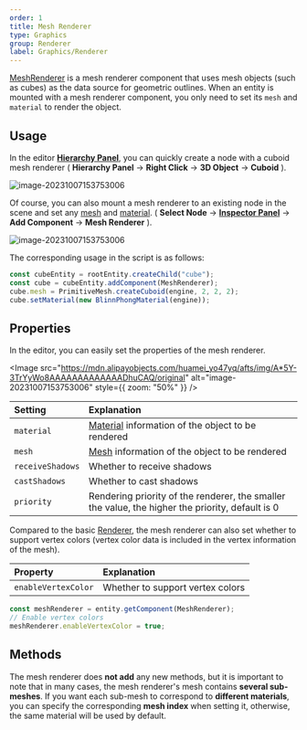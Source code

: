 ```yaml
---
order: 1
title: Mesh Renderer
type: Graphics
group: Renderer
label: Graphics/Renderer
---
```


[MeshRenderer](/apis/core/#MeshRenderer) is a mesh renderer component that uses mesh objects (such as cubes) as the data source for geometric outlines. When an entity is mounted with a mesh renderer component, you only need to set its `mesh` and `material` to render the object.

<playground src="scene-basic.ts"></playground>

## Usage

In the editor **[Hierarchy Panel](/en/docs/interface/hierarchy)**, you can quickly create a node with a cuboid mesh renderer ( **Hierarchy Panel** -> **Right Click** -> **3D Object** -> **Cuboid** ).

<img src="https://mdn.alipayobjects.com/huamei_yo47yq/afts/img/A*Pca9RZvOsNMAAAAAAAAAAAAADhuCAQ/original" alt="image-20231007153753006"  />

Of course, you can also mount a mesh renderer to an existing node in the scene and set any [mesh](/en/docs/graphics/mesh/mesh/) and [material](/en/docs/graphics/material/material/). ( **Select Node** -> **[Inspector Panel](/en/docs/interface/inspector)** -> **Add Component** -> **Mesh Renderer** ).

<img src="https://mdn.alipayobjects.com/huamei_yo47yq/afts/img/A*UHfjTYk0b4sAAAAAAAAAAAAADhuCAQ/original" alt="image-20231007153753006"  />

The corresponding usage in the script is as follows:

```typescript
const cubeEntity = rootEntity.createChild("cube");
const cube = cubeEntity.addComponent(MeshRenderer);
cube.mesh = PrimitiveMesh.createCuboid(engine, 2, 2, 2);
cube.setMaterial(new BlinnPhongMaterial(engine));
```

## Properties

In the editor, you can easily set the properties of the mesh renderer.

<Image src="https://mdn.alipayobjects.com/huamei_yo47yq/afts/img/A*5Y-3TrYyWo8AAAAAAAAAAAAADhuCAQ/original" alt="image-20231007153753006" style={{ zoom: "50%" }} />

| Setting           | Explanation                                               |
| :---------------- | :-------------------------------------------------------- |
| `material`        | [Material](/en/docs/graphics/material/material/) information of the object to be rendered |
| `mesh`            | [Mesh](/en/docs/graphics/mesh/mesh/) information of the object to be rendered       |
| `receiveShadows`  | Whether to receive shadows                                |
| `castShadows`     | Whether to cast shadows                                   |
| `priority`        | Rendering priority of the renderer, the smaller the value, the higher the priority, default is 0 |

Compared to the basic [Renderer](/en/docs/graphics/renderer/renderer/), the mesh renderer can also set whether to support vertex colors (vertex color data is included in the vertex information of the mesh).

| Property            | Explanation           |
| :------------------ | :-------------------- |
| `enableVertexColor` | Whether to support vertex colors |

```typescript
const meshRenderer = entity.getComponent(MeshRenderer);
// Enable vertex colors
meshRenderer.enableVertexColor = true;
```

## Methods

The mesh renderer does **not add** any new methods, but it is important to note that in many cases, the mesh renderer's mesh contains **several sub-meshes**. If you want each sub-mesh to correspond to **different materials**, you can specify the corresponding **mesh index** when setting it, otherwise, the same material will be used by default.

